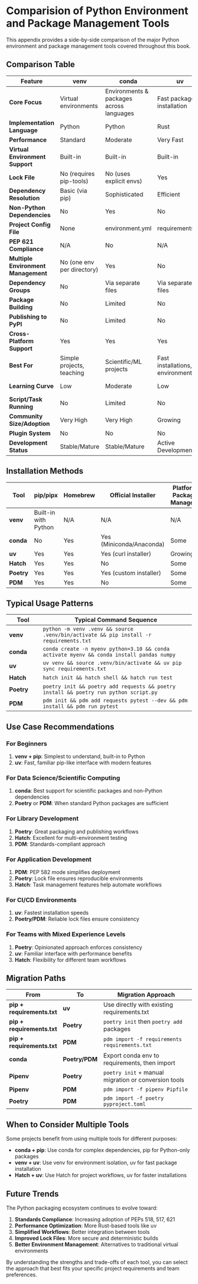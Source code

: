 # Comparision of Python Environment and Package Management Tools

This appendix provides a side-by-side comparison of the major Python environment and package management tools covered throughout this book.

## Comparison Table

| Feature | venv | conda | uv | Hatch | Poetry | PDM |
|---------|------|-------|----|----|--------|-----|
| **Core Focus** | Virtual environments | Environments & packages across languages | Fast package installation | Project management | Dependency management & packaging | Standards-compliant packaging |
| **Implementation Language** | Python | Python | Rust | Python | Python | Python |
| **Performance** | Standard | Moderate | Very Fast | Standard | Moderate | Fast |
| **Virtual Environment Support** | Built-in | Built-in | Built-in | Built-in | Built-in | Optional (PEP 582) |
| **Lock File** | No (requires pip-tools) | No (uses explicit envs) | Yes | Yes | Yes | Yes |
| **Dependency Resolution** | Basic (via pip) | Sophisticated | Efficient | Basic | Sophisticated | Sophisticated |
| **Non-Python Dependencies** | No | Yes | No | No | No | No |
| **Project Config File** | None | environment.yml | requirements.txt | pyproject.toml | pyproject.toml | pyproject.toml |
| **PEP 621 Compliance** | N/A | No | N/A | Yes | Partial | Yes |
| **Multiple Environment Management** | No (one env per directory) | Yes | No | Yes | No | Via configuration |
| **Dependency Groups** | No | Via separate files | Via separate files | Yes | Yes | Yes |
| **Package Building** | No | Limited | No | Yes | Yes | Yes |
| **Publishing to PyPI** | No | Limited | No | Yes | Yes | Yes |
| **Cross-Platform Support** | Yes | Yes | Yes | Yes | Yes | Yes |
| **Best For** | Simple projects, teaching | Scientific/ML projects | Fast installations, CI environments | Dev workflow automation | Library development | Standards-focused projects |
| **Learning Curve** | Low | Moderate | Low | Moderate | Moderate-High | Moderate |
| **Script/Task Running** | No | Limited | No | Advanced | Basic | Advanced |
| **Community Size/Adoption** | Very High | Very High | Growing | Moderate | High | Growing |
| **Plugin System** | No | No | No | Yes | Limited | Yes |
| **Development Status** | Stable/Mature | Stable/Mature | Active Development | Active Development | Stable/Mature | Active Development |

## Installation Methods

| Tool | pip/pipx | Homebrew | Official Installer | Platform Package Managers |
|------|----------|----------|-------------------|----------------------------|
| **venv** | Built-in with Python | N/A | N/A | N/A |
| **conda** | No | Yes | Yes (Miniconda/Anaconda) | Some |
| **uv** | Yes | Yes | Yes (curl installer) | Growing |
| **Hatch** | Yes | Yes | No | Some |
| **Poetry** | Yes | Yes | Yes (custom installer) | Some |
| **PDM** | Yes | Yes | No | Some |

## Typical Usage Patterns

| Tool | Typical Command Sequence |
|------|--------------------------|
| **venv** | `python -m venv .venv && source .venv/bin/activate && pip install -r requirements.txt` |
| **conda** | `conda create -n myenv python=3.10 && conda activate myenv && conda install pandas numpy` |
| **uv** | `uv venv && source .venv/bin/activate && uv pip sync requirements.txt` |
| **Hatch** | `hatch init && hatch shell && hatch run test` |
| **Poetry** | `poetry init && poetry add requests && poetry install && poetry run python script.py` |
| **PDM** | `pdm init && pdm add requests pytest --dev && pdm install && pdm run pytest` |

## Use Case Recommendations

### For Beginners

1. **venv + pip**: Simplest to understand, built-in to Python
2. **uv**: Fast, familiar pip-like interface with modern features

### For Data Science/Scientific Computing

1. **conda**: Best support for scientific packages and non-Python dependencies
2. **Poetry** or **PDM**: When standard Python packages are sufficient

### For Library Development

1. **Poetry**: Great packaging and publishing workflows
2. **Hatch**: Excellent for multi-environment testing
3. **PDM**: Standards-compliant approach

### For Application Development

1. **PDM**: PEP 582 mode simplifies deployment
2. **Poetry**: Lock file ensures reproducible environments
3. **Hatch**: Task management features help automate workflows

### For CI/CD Environments

1. **uv**: Fastest installation speeds
2. **Poetry/PDM**: Reliable lock files ensure consistency

### For Teams with Mixed Experience Levels

1. **Poetry**: Opinionated approach enforces consistency
2. **uv**: Familiar interface with performance benefits
3. **Hatch**: Flexibility for different team workflows

## Migration Paths

| From | To | Migration Approach |
|------|----|--------------------|
| **pip + requirements.txt** | **uv** | Use directly with existing requirements.txt |
| **pip + requirements.txt** | **Poetry** | `poetry init` then `poetry add` packages |
| **pip + requirements.txt** | **PDM** | `pdm import -f requirements requirements.txt` |
| **conda** | **Poetry/PDM** | Export conda env to requirements, then import |
| **Pipenv** | **Poetry** | `poetry init` + manual migration or conversion tools |
| **Pipenv** | **PDM** | `pdm import -f pipenv Pipfile` |
| **Poetry** | **PDM** | `pdm import -f poetry pyproject.toml` |

## When to Consider Multiple Tools

Some projects benefit from using multiple tools for different purposes:

- **conda + pip**: Use conda for complex dependencies, pip for Python-only packages
- **venv + uv**: Use venv for environment isolation, uv for fast package installation
- **Hatch + uv**: Use Hatch for project workflows, uv for faster installations

## Future Trends

The Python packaging ecosystem continues to evolve toward:

1. **Standards Compliance**: Increasing adoption of PEPs 518, 517, 621
2. **Performance Optimization**: More Rust-based tools like uv
3. **Simplified Workflows**: Better integration between tools
4. **Improved Lock Files**: More secure and deterministic builds
5. **Better Environment Management**: Alternatives to traditional virtual environments

By understanding the strengths and trade-offs of each tool, you can select the approach that best fits your specific project requirements and team preferences.
